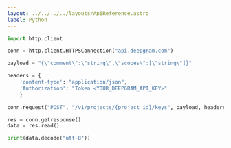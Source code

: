 ---
layout: ../../../../layouts/ApiReference.astro
label: Python
---

```py
import http.client

conn = http.client.HTTPSConnection("api.deepgram.com")

payload = "{\"comment\":\"string\",\"scopes\":[\"string\"]}"

headers = {
    'content-type': "application/json",
    'Authorization': "Token <YOUR_DEEPGRAM_API_KEY>"
    }

conn.request("POST", "/v1/projects/{project_id}/keys", payload, headers)

res = conn.getresponse()
data = res.read()

print(data.decode("utf-8"))
```
